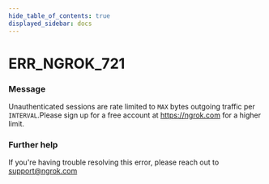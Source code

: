 ```yaml
---
hide_table_of_contents: true
displayed_sidebar: docs
---
```



# ERR_NGROK_721

### Message

Unauthenticated sessions are rate limited to `MAX` bytes outgoing traffic per `INTERVAL`.Please sign up for a free account at https://ngrok.com for a higher limit.

<ErrorDetails error="err_ngrok_721" />

### Further help

If you're having trouble resolving this error, please reach out to [support@ngrok.com](mailto:support@ngrok.com?subject=Help%20with%20ERR_NGROK_721)
